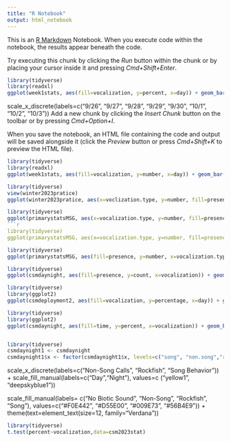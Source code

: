 ```yaml
---
title: "R Notebook"
output: html_notebook
---
```


This is an [R Markdown](http://rmarkdown.rstudio.com) Notebook. When you execute code within the notebook, the results appear beneath the code. 

Try executing this chunk by clicking the *Run* button within the chunk or by placing your cursor inside it and pressing *Cmd+Shift+Enter*. 

```r
library(tidyverse)
library(readxl)
ggplot(week1stats, aes(fill=vocalization, y=percent, x=day)) + geom_bar(position= "dodge", stat="identity") + theme_classic() + scale_fill_manual(labels= c("'Good' Vocalizations", "Rockfish", "Song Behavior"), values=c("coral1", "seagreen1", "deepskyblue1")) + labs(x="Deployment Day", y= "Percent of Files", fill="Call Type") + scale_x_continuous(breaks= seq(1, 8, 1))
```
scale_x_discrete(labels=c("9/26", "9/27", "9/28", "9/29", "9/30", "10/1", "10/2", "10/3"))
Add a new chunk by clicking the *Insert Chunk* button on the toolbar or by pressing *Cmd+Option+I*.

When you save the notebook, an HTML file containing the code and output will be saved alongside it (click the *Preview* button or press *Cmd+Shift+K* to preview the HTML file).
```r
library(tidyverse)
library(readxl)
ggplot(week1stats, aes(fill=vocalization, y=number, x=day)) + geom_bar(position='stack', stat='identity') + theme_classic() + scale_fill_manual(labels= c("'Good' Vocalizations", "Rockfish", "Song Behavior"), values=c("coral1", "seagreen1", "deepskyblue1")) + labs(x="Deployment Day", y= "Number of Files", fill="Call Type") + scale_x_continuous(breaks= seq(1, 8, 1)) + scale_y_continuous(breaks=seq(0, 120, 20))
```
```r
library(tidyverse)
view(winter2023pratice)
ggplot(winter2023pratice, aes(x=voclization.type, y=number, fill=presence)) + geom_col(position=position_dodge()) + facet_wrap(~time, strip.position = "bottom")+ theme(strip.placement = "inside")
```
```r
library(tidyverse)
ggplot(primarystatsMSG, aes(x=vocalization.type, y=number, fill=presence)) + geom_col(position=position_stack())
```r
library(tidyverse)
ggplot(primarystatsMSG, aes(x=vocalization.type, y=number, fill=presence)) + geom_col(position=position_dodge()) + facet_wrap(~time, strip.position = "bottom") + theme_classic() + theme(strip.placement = "outside") + labs(x="Vocalization Type", y= "Number of Files", fill="presence/absence") + scale_x_discrete(labels=c("Rockfish", "Song Behvaior"))

```
```r
library(tidyverse)
ggplot(primarystatsMSG, aes(fill=presence, y=number, x=vocalization.type)) + geom_bar(position='stack', stat='identity') + theme_classic()+ facet_wrap(~time, strip.position = "bottom") + theme(strip.placement = "outside") + labs(x="Vocalization Type", y= "Number of Files", fill="presence/absence") + scale_x_discrete(labels=c("Rockfish", "Song Behvaior"))

```
```r
library(tidyverse)
ggplot(csmdaynight, aes(fill=presence, y=count, x=vocalization)) + geom_bar(position='stack', stat='identity') + theme_classic()+ facet_wrap(~time, strip.position = "bottom") + theme(strip.placement = "outside") + labs(x="Vocalization Type", y= "Number of Files", fill="presence/absence") + scale_x_discrete(labels=c("Rockfish", "Song Behvaior"))
```
```r
library(tidyverse)
library(ggplot2)
ggplot(csmdeployment2, aes(fill=vocalization, y=percentage, x=day)) + geom_bar(position= "dodge", stat="identity", width=0.7) + scale_x_continuous(breaks= seq(1, 8, 1)) + labs(x="Day of Deployment", y= "Proportion of Files", fill="Call Type") + scale_fill_manual(labels= c("Non-Song", "Song", "Rockfish", "No Biotic Sound"), values=c("#56B4E9", "#009E73", "#F0E442", "#D55E00")) + theme(text=element_text(size=12, family="Verdana"))
```
```r
library(tidyverse)
library(ggplot2)
ggplot(csmdaynight, aes(fill=time, y=percent, x=vocalization)) + geom_bar(position='stack', stat='identity', width=0.7) + labs(x="Call Type", y= "Proportion of Files", fill="Time of Day") + theme(text=element_text(size=12, family="Verdana")) + scale_x_discrete(labels=c("Non-Song Calls", "Rockfish", "Song Behavior")) + scale_fill_manual(labels=c("Day","Night"), values=c ("yellow1", "deepskyblue1")) + scale_x_discrete(labels=c("Song", "Non-Song", "Rockfish")) + scale_fill_manual(labels=c("Day","Night"), values=c ("#F0E442", "#56B4E9"))



```
```r
library(tidyverse)
csmdaynight1 <- csmdaynight
csmdaynight1$x <- factor(csmdaynight1$x, levels=c("song", "non.song","rockfish"))
```
scale_x_discrete(labels=c("Non-Song Calls", "Rockfish", "Song Behavior")) + scale_fill_manual(labels=c("Day","Night"), values=c ("yellow1", "deepskyblue1"))

scale_fill_manual(labels= c("No Biotic Sound", "Non-Song", "Rockfish", "Song"), values=c("#F0E442", "#D55E00", "#009E73", "#56B4E9")) + theme(text=element_text(size=12, family="Verdana"))
```r
library(tidyverse)
t.test(percent~vocalization,data=csm2023stat)
```

